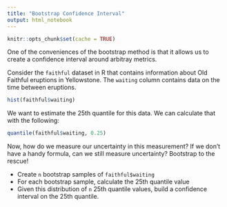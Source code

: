 ```yaml
---
title: "Bootstrap Confidence Interval"
output: html_notebook
---
```


```r
knitr::opts_chunk$set(cache = TRUE)
```

One of the conveniences of the bootstrap method is that it allows us to create a
confidence interval around arbitray metrics.

Consider the `faithful` dataset in R that contains information about Old Faithful
eruptions in Yellowstone. The `waiting` column contains data on the time between
eruptions.

```r
hist(faithful$waiting)
```

We want to estimate the 25th quantile for this data. We can calculate that with
the following:

```r
quantile(faithful$waiting, 0.25)
```

Now, how do we measure our uncertainty in this measurement? If we don't have a 
handy formula, can we still measure uncertainty? Bootstrap to the rescue!

+ Create `n` bootstrap samples of `faithful$waiting`
+ For each bootstrap sample, calculate the 25th quantile value
+ Given this distribution of `n` 25th quantile values, build a confidence interval
on the 25th quantile.
